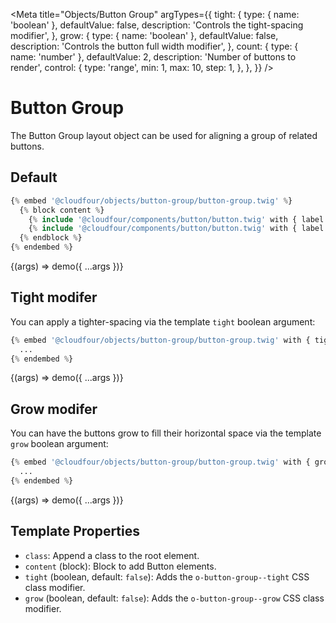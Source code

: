 
<Meta
  title="Objects/Button Group"
  argTypes={{
    tight: {
      type: { name: 'boolean' },
      defaultValue: false,
      description: 'Controls the tight-spacing modifier',
    },
    grow: {
      type: { name: 'boolean' },
      defaultValue: false,
      description: 'Controls the button full width modifier',
    },
    count: {
      type: { name: 'number' },
      defaultValue: 2,
      description: 'Number of buttons to render',
      control: {
        type: 'range',
        min: 1,
        max: 10,
        step: 1,
      },
    },
  }}
/>

# Button Group

The Button Group layout object can be used for aligning a group of related buttons.

## Default

```php
{% embed '@cloudfour/objects/button-group/button-group.twig' %}
  {% block content %}
    {% include '@cloudfour/components/button/button.twig' with { label: 'Button 1' } %}
    {% include '@cloudfour/components/button/button.twig' with { label: 'Button 2' } %}
  {% endblock %}
{% endembed %}
```

<Canvas>
  <Story name="Default">{(args) => demo({ ...args })}</Story>
</Canvas>

## Tight modifer

You can apply a tighter-spacing via the template `tight` boolean argument:

```php
{% embed '@cloudfour/objects/button-group/button-group.twig' with { tight: true } %}
  ...
{% endembed %}
```

<Canvas>
  <Story name="Tight" args={{ count: 5, tight: true }}>
    {(args) => demo({ ...args })}
  </Story>
</Canvas>

## Grow modifer

You can have the buttons grow to fill their horizontal space via
the template `grow` boolean argument:

```php
{% embed '@cloudfour/objects/button-group/button-group.twig' with { grow: true } %}
  ...
{% endembed %}
```

<Canvas>
  <Story name="Grow" args={{ count: 5, grow: true }}>
    {(args) => demo({ ...args })}
  </Story>
</Canvas>

## Template Properties

- `class`: Append a class to the root element.
- `content` (block): Block to add Button elements.
- `tight` (boolean, default: `false`): Adds the `o-button-group--tight` CSS class modifier.
- `grow` (boolean, default: `false`): Adds the `o-button-group--grow` CSS class modifier.
